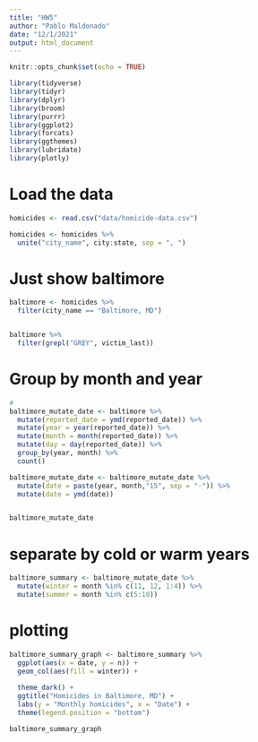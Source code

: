 ```yaml
---
title: "HW5"
author: "Pablo Maldonado"
date: "12/1/2021"
output: html_document
---
```


```r
knitr::opts_chunk$set(echo = TRUE)
```

```r
library(tidyverse)
library(tidyr)
library(dplyr)
library(broom)
library(purrr)
library(ggplot2)
library(forcats)
library(ggthemes)
library(lubridate)
library(plotly)
```

# Load the data
```r

homicides <- read.csv("data/homicide-data.csv")

homicides <- homicides %>%
  unite("city_name", city:state, sep = ", ")
```


# Just show baltimore
```r
baltimore <- homicides %>% 
  filter(city_name == "Baltimore, MD")


baltimore %>%
  filter(grepl("GREY", victim_last))
```

# Group by month and year
```r
#
baltimore_mutate_date <- baltimore %>%
  mutate(reported_date = ymd(reported_date)) %>%
  mutate(year = year(reported_date)) %>%
  mutate(month = month(reported_date)) %>%
  mutate(day = day(reported_date)) %>%
  group_by(year, month) %>%
  count() 

baltimore_mutate_date <- baltimore_mutate_date %>%
  mutate(date = paste(year, month,"15", sep = "-")) %>%
  mutate(date = ymd(date))


baltimore_mutate_date
```


# separate by cold or warm years
```r
baltimore_summary <- baltimore_mutate_date %>%
  mutate(winter = month %in% c(11, 12, 1:4)) %>%
  mutate(summer = month %in% c(5:10))

```

# plotting 
```r
baltimore_summary_graph <- baltimore_summary %>%
  ggplot(aes(x = date, y = n)) + 
  geom_col(aes(fill = winter)) +
  
  theme_dark() +
  ggtitle("Homicides in Baltimore, MD") +
  labs(y = "Monthly homicides", x = "Date") +
  theme(legend.position = "bottom")

baltimore_summary_graph
```